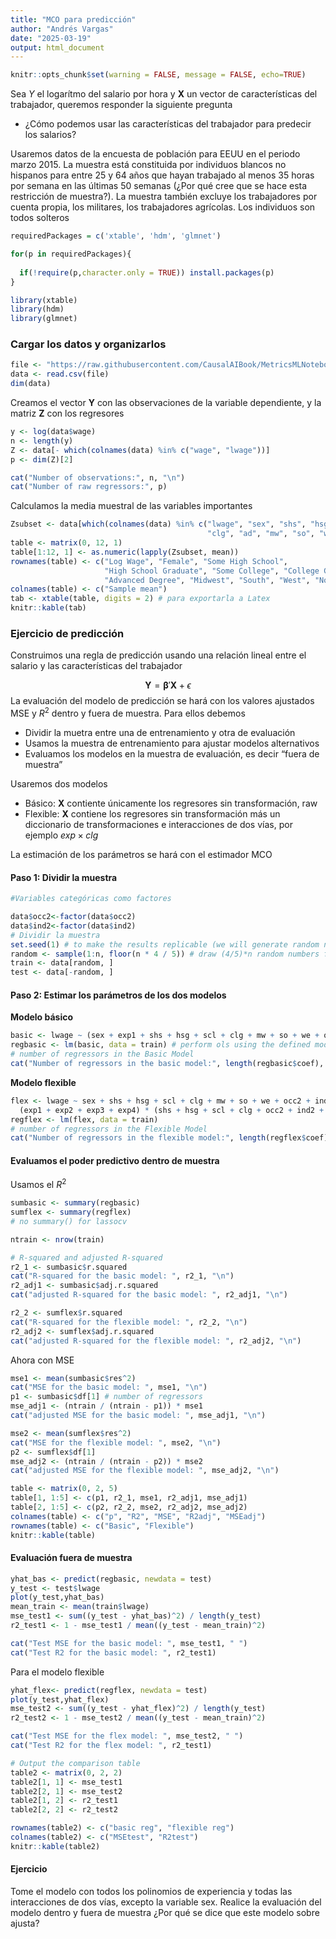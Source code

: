 ---
title: "MCO para predicción"
author: "Andrés Vargas"
date: "2025-03-19"
output: html_document
---

```{r, setup, include=FALSE, error=FALSE}
knitr::opts_chunk$set(warning = FALSE, message = FALSE, echo=TRUE)

```


Sea $Y$ el logarítmo del salario por hora y $\mathbf{X}$ un vector de características del trabajador, queremos responder la siguiente pregunta

- ¿Cómo podemos usar las características del trabajador para predecir los salarios?


Usaremos datos de la encuesta de población para EEUU en el periodo marzo 2015. La muestra está constituida por individuos blancos no hispanos para entre 25 y 64 años que hayan trabajado al menos 35 horas por semana en las últimas 50 semanas (¿Por qué cree que se hace esta restricción de muestra?). La muestra también excluye los trabajadores por cuenta propia, los militares, los trabajadores agrícolas. Los individuos son todos solteros

```{r}
requiredPackages = c('xtable', 'hdm', 'glmnet')

for(p in requiredPackages){
  
  if(!require(p,character.only = TRUE)) install.packages(p)
}

library(xtable)
library(hdm)
library(glmnet)
```




### Cargar los datos y organizarlos

```{r}
file <- "https://raw.githubusercontent.com/CausalAIBook/MetricsMLNotebooks/main/data/wage2015_subsample_inference.csv"
data <- read.csv(file)
dim(data)
```


Creamos el vector $\mathbf{Y}$ con las observaciones de la variable dependiente, y la matriz $\mathbf{Z}$ con los regresores

```{r}
y <- log(data$wage)
n <- length(y)
Z <- data[- which(colnames(data) %in% c("wage", "lwage"))]
p <- dim(Z)[2]

cat("Number of observations:", n, "\n")
cat("Number of raw regressors:", p)

```

Calculamos la media muestral de las variables importantes

```{r}
Zsubset <- data[which(colnames(data) %in% c("lwage", "sex", "shs", "hsg", "scl",
                                            "clg", "ad", "mw", "so", "we", "ne", "exp1"))]
table <- matrix(0, 12, 1)
table[1:12, 1] <- as.numeric(lapply(Zsubset, mean))
rownames(table) <- c("Log Wage", "Female", "Some High School",
                     "High School Graduate", "Some College", "College Graduate",
                     "Advanced Degree", "Midwest", "South", "West", "Northeast", "Experience")
colnames(table) <- c("Sample mean")
tab <- xtable(table, digits = 2) # para exportarla a Latex
knitr::kable(tab)
```


### Ejercicio de predicción

Construimos una regla de predicción usando una relación lineal entre el salario y las características del trabajador


$$
\mathbf{Y}=\boldsymbol{\beta}'\mathbf{X}+\epsilon
$$
La evaluación del modelo de predicción se hará con los valores ajustados MSE y $R^2$ dentro y fuera de muestra. Para ellos debemos

- Dividir la muetra entre una de entrenamiento y otra de evaluación
- Usamos la muestra de entrenamiento para ajustar modelos alternativos
- Evaluamos los modelos en la muestra de evaluación, es decir "fuera de muestra"

Usaremos dos modelos

- Básico: $\mathbf{X}$ contiente únicamente los regresores sin transformación, raw
- Flexible: $\mathbf{X}$ contiene los regresores sin transformación más un diccionario de transformaciones e interacciones de dos vías, por ejemplo $exp\times clg$

La estimación de los parámetros se hará con el estimador MCO

#### Paso 1: Dividir la muestra

```{r}
#Variables categóricas como factores

data$occ2<-factor(data$occ2)
data$ind2<-factor(data$ind2)
# Dividir la muestra
set.seed(1) # to make the results replicable (we will generate random numbers)
random <- sample(1:n, floor(n * 4 / 5)) # draw (4/5)*n random numbers from 1 to n without replacing
train <- data[random, ]
test <- data[-random, ]
```


#### Paso 2: Estimar los parámetros de los dos modelos

**Modelo básico**

```{r}
basic <- lwage ~ (sex + exp1 + shs + hsg + scl + clg + mw + so + we + occ2 + ind2)
regbasic <- lm(basic, data = train) # perform ols using the defined model
# number of regressors in the Basic Model
cat("Number of regressors in the basic model:", length(regbasic$coef), "\n")
```


**Modelo flexible**

```{r}
flex <- lwage ~ sex + shs + hsg + scl + clg + mw + so + we + occ2 + ind2 +
  (exp1 + exp2 + exp3 + exp4) * (shs + hsg + scl + clg + occ2 + ind2 + mw + so + we)
regflex <- lm(flex, data = train)
# number of regressors in the Flexible Model
cat("Number of regressors in the flexible model:", length(regflex$coef))
```

#### Evaluamos el poder predictivo dentro de muestra

Usamos el $R^2$

```{r}
sumbasic <- summary(regbasic)
sumflex <- summary(regflex)
# no summary() for lassocv

ntrain <- nrow(train)

# R-squared and adjusted R-squared
r2_1 <- sumbasic$r.squared
cat("R-squared for the basic model: ", r2_1, "\n")
r2_adj1 <- sumbasic$adj.r.squared
cat("adjusted R-squared for the basic model: ", r2_adj1, "\n")

r2_2 <- sumflex$r.squared
cat("R-squared for the flexible model: ", r2_2, "\n")
r2_adj2 <- sumflex$adj.r.squared
cat("adjusted R-squared for the flexible model: ", r2_adj2, "\n")
```

Ahora con MSE

```{r}
mse1 <- mean(sumbasic$res^2)
cat("MSE for the basic model: ", mse1, "\n")
p1 <- sumbasic$df[1] # number of regressors
mse_adj1 <- (ntrain / (ntrain - p1)) * mse1
cat("adjusted MSE for the basic model: ", mse_adj1, "\n")

mse2 <- mean(sumflex$res^2)
cat("MSE for the flexible model: ", mse2, "\n")
p2 <- sumflex$df[1]
mse_adj2 <- (ntrain / (ntrain - p2)) * mse2
cat("adjusted MSE for the flexible model: ", mse_adj2, "\n")

```
```{r}
table <- matrix(0, 2, 5)
table[1, 1:5] <- c(p1, r2_1, mse1, r2_adj1, mse_adj1)
table[2, 1:5] <- c(p2, r2_2, mse2, r2_adj2, mse_adj2)
colnames(table) <- c("p", "R2", "MSE", "R2adj", "MSEadj")
rownames(table) <- c("Basic", "Flexible")
knitr::kable(table)

```


#### Evaluación fuera de muestra

```{r}
yhat_bas <- predict(regbasic, newdata = test)
y_test <- test$lwage
plot(y_test,yhat_bas)
mean_train <- mean(train$lwage)
mse_test1 <- sum((y_test - yhat_bas)^2) / length(y_test)
r2_test1 <- 1 - mse_test1 / mean((y_test - mean_train)^2)

cat("Test MSE for the basic model: ", mse_test1, " ")
cat("Test R2 for the basic model: ", r2_test1)
```

Para el modelo flexible

```{r}
yhat_flex<- predict(regflex, newdata = test)
plot(y_test,yhat_flex)
mse_test2 <- sum((y_test - yhat_flex)^2) / length(y_test)
r2_test2 <- 1 - mse_test2 / mean((y_test - mean_train)^2)

cat("Test MSE for the flex model: ", mse_test2, " ")
cat("Test R2 for the flex model: ", r2_test1)

```
```{r}
# Output the comparison table
table2 <- matrix(0, 2, 2)
table2[1, 1] <- mse_test1
table2[2, 1] <- mse_test2
table2[1, 2] <- r2_test1
table2[2, 2] <- r2_test2

rownames(table2) <- c("basic reg", "flexible reg")
colnames(table2) <- c("MSEtest", "R2test")
knitr::kable(table2)
```

#### Ejercicio

Tome el modelo con todos los polinomios de experiencia y todas las interacciones de dos vías, excepto la variable sex. Realice la evaluación del modelo dentro y fuera de muestra ¿Por qué se dice que este modelo sobre ajusta?